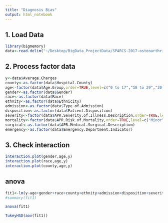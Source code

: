 ```yaml
---
title: "Diagnosis Bias"
output: html_notebook
---
```



## 1. Load Data
```r
library(bigmemory)
data<-read.delim("~/Desktop/BigData_ProjectData/SPARCS-2017-osteoarthritis-Bias.csv")

```

## 2. Process factor data
```r
y<-data$Average.Charges
county<-as.factor(data$Hospital.County)
age<-factor(data$Age.Group,order=TRUE,level=c("0 to 17","18 to 29","30 to 49", "50 to 69", "70 or Older"))
gender<-as.factor(data$Gender)
race<-as.factor(data$Race)
ethnity<-as.factor(data$Ethnicity)
admission<-as.factor(data$Type.of.Admission)
disposition<-as.factor(data$Patient.Disposition)
severity<-factor(data$APR.Severity.of.Illness.Description,order=TRUE,level=c("Minor", "Moderate", "Major", "Extreme"))
mortality<-factor(data$APR.Risk.of.Mortality,order=TRUE,level=c("Minor", "Moderate", "Major", "Extreme"))
surgical<-as.factor(data$APR.Medical.Surgical.Description)
emergency<-as.factor(data$Emergency.Department.Indicator)
```

## 3. Check interaction
```r
interaction.plot(gender,age,y)
interaction.plot(race,age,y)
interaction.plot(county,age,y)
```

## anova
```r
fit1<-lm(y~age+gender+race+county+ethnity+admission+disposition+severity+mortality+surgical+emergency)
#summary(fit1)
```

```r
anova(fit1)
```

```r
TukeyHSD(aov(fit1))
```

